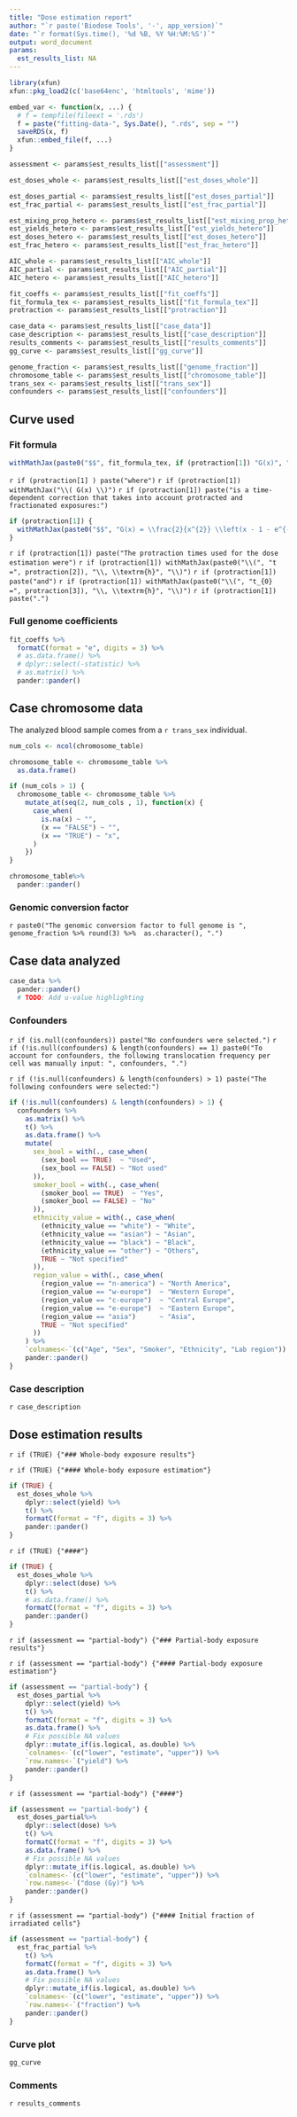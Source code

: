 ```yaml
---
title: "Dose estimation report"
author: "`r paste('Biodose Tools', '-', app_version)`"
date: "`r format(Sys.time(), '%d %B, %Y %H:%M:%S')`"
output: word_document
params:
  est_results_list: NA
---
```


```r
library(xfun)
xfun::pkg_load2(c('base64enc', 'htmltools', 'mime'))
```

```r
embed_var <- function(x, ...) {
  # f = tempfile(fileext = '.rds')
  f = paste("fitting-data-", Sys.Date(), ".rds", sep = "")
  saveRDS(x, f)
  xfun::embed_file(f, ...)
}
```

```r
assessment <- params$est_results_list[["assessment"]]

est_doses_whole <- params$est_results_list[["est_doses_whole"]]

est_doses_partial <- params$est_results_list[["est_doses_partial"]]
est_frac_partial <- params$est_results_list[["est_frac_partial"]]

est_mixing_prop_hetero <- params$est_results_list[["est_mixing_prop_hetero"]]
est_yields_hetero <- params$est_results_list[["est_yields_hetero"]]
est_doses_hetero <- params$est_results_list[["est_doses_hetero"]]
est_frac_hetero <- params$est_results_list[["est_frac_hetero"]]

AIC_whole <- params$est_results_list[["AIC_whole"]]
AIC_partial <- params$est_results_list[["AIC_partial"]]
AIC_hetero <- params$est_results_list[["AIC_hetero"]]

fit_coeffs <- params$est_results_list[["fit_coeffs"]]
fit_formula_tex <- params$est_results_list[["fit_formula_tex"]]
protraction <- params$est_results_list[["protraction"]]

case_data <- params$est_results_list[["case_data"]]
case_description <- params$est_results_list[["case_description"]]
results_comments <- params$est_results_list[["results_comments"]]
gg_curve <- params$est_results_list[["gg_curve"]]

genome_fraction <- params$est_results_list[["genome_fraction"]]
chromosome_table <- params$est_results_list[["chromosome_table"]]
trans_sex <- params$est_results_list[["trans_sex"]]
confounders <- params$est_results_list[["confounders"]]
```


## Curve used

### Fit formula
```r
withMathJax(paste0("$$", fit_formula_tex, if (protraction[1]) "G(x)", "$$"))
```

`r if (protraction[1] ) paste("where")` 
`r if (protraction[1]) withMathJax("\\( G(x) \\)")` 
`r if (protraction[1]) paste("is a time-dependent correction that takes into account protracted and fractionated exposures:")`
```r
if (protraction[1]) {
  withMathJax(paste0("$$", "G(x) = \\frac{2}{x^{2}} \\left(x - 1 - e^{-x} \\right), \\quad x = \\frac{t}{t_{0}}", "$$"))
}
```
`r if (protraction[1]) paste("The protraction times used for the dose estimation were")` 
`r if (protraction[1]) withMathJax(paste0("\\(", "t =", protraction[2]), "\\, \\textrm{h}", "\\)")` 
`r if (protraction[1]) paste("and")` 
`r if (protraction[1]) withMathJax(paste0("\\(", "t_{0} =", protraction[3]), "\\, \\textrm{h}", "\\)")` 
`r if (protraction[1]) paste(".")` 


### Full genome coefficients
```r
fit_coeffs %>%
  formatC(format = "e", digits = 3) %>%
  # as.data.frame() %>%
  # dplyr::select(-statistic) %>%
  # as.matrix() %>%
  pander::pander()
```

## Case chromosome data

The analyzed blood sample comes from a `r trans_sex` individual.

```r
num_cols <- ncol(chromosome_table)

chromosome_table <- chromosome_table %>% 
  as.data.frame() 

if (num_cols > 1) {
  chromosome_table <- chromosome_table %>% 
    mutate_at(seq(2, num_cols , 1), function(x) {
      case_when(
        is.na(x) ~ "",
        (x == "FALSE") ~ "",
        (x == "TRUE") ~ "x",
      )
    })
}

chromosome_table%>% 
  pander::pander()
```

### Genomic conversion factor
`r paste0("The genomic conversion factor to full genome is ", genome_fraction %>% round(3) %>%  as.character(), ".")`

## Case data analyzed
```r
case_data %>%
  pander::pander()
  # TODO: Add u-value highlighting
```

### Confounders

`r if (is.null(confounders)) paste("No confounders were selected.")`
`r if (!is.null(confounders) & length(confounders) == 1) paste0("To account for confounders, the following translocation frequency per cell was manually input: ", confounders, ".")`

`r if (!is.null(confounders) & length(confounders) > 1) paste("The following confounders were selected:")`
```r
if (!is.null(confounders) & length(confounders) > 1) {
  confounders %>%
    as.matrix() %>%
    t() %>%
    as.data.frame() %>%
    mutate(
      sex_bool = with(., case_when(
        (sex_bool == TRUE)  ~ "Used", 
        (sex_bool == FALSE) ~ "Not used"
      )),
      smoker_bool = with(., case_when(
        (smoker_bool == TRUE)  ~ "Yes", 
        (smoker_bool == FALSE) ~ "No"
      )),
      ethnicity_value = with(., case_when(
        (ethnicity_value == "white") ~ "White", 
        (ethnicity_value == "asian") ~ "Asian", 
        (ethnicity_value == "black") ~ "Black", 
        (ethnicity_value == "other") ~ "Others",
        TRUE ~ "Not specified"
      )),
      region_value = with(., case_when(
        (region_value == "n-america") ~ "North America",
        (region_value == "w-europe")  ~ "Western Europe",
        (region_value == "c-europe")  ~ "Central Europe",
        (region_value == "e-europe")  ~ "Eastern Europe",
        (region_value == "asia")      ~ "Asia",
        TRUE ~ "Not specified"
      ))
    ) %>%
    `colnames<-`(c("Age", "Sex", "Smoker", "Ethnicity", "Lab region")) %>%
    pander::pander()
}
```

### Case description
`r case_description`

## Dose estimation results

`r if (TRUE) {"### Whole-body exposure results"}`

`r if (TRUE) {"#### Whole-body exposure estimation"}`
```r
if (TRUE) {
  est_doses_whole %>%
    dplyr::select(yield) %>%
    t() %>%
    formatC(format = "f", digits = 3) %>% 
    pander::pander()
} 
```

`r if (TRUE) {"####"}`

```r
if (TRUE) {
  est_doses_whole %>%
    dplyr::select(dose) %>%
    t() %>%
    # as.data.frame() %>%
    formatC(format = "f", digits = 3) %>% 
    pander::pander()
} 
```

<!-- `r if (TRUE) {"#### Relative quality of the estimation"}` -->
<!-- ```{r echo=FALSE} -->
<!-- if (TRUE) { -->
<!--   AIC_whole %>% -->
<!--     matrix() %>% -->
<!--     `colnames<-`(c("AIC")) %>% -->
<!--     formatC(format = "f", digits = 3) %>%  -->
<!--     pander::pander() -->
<!-- }  -->
<!-- ``` -->

`r if (assessment == "partial-body") {"### Partial-body exposure results"}`

`r if (assessment == "partial-body") {"#### Partial-body exposure estimation"}`
```r
if (assessment == "partial-body") {
  est_doses_partial %>%
    dplyr::select(yield) %>%
    t() %>%
    formatC(format = "f", digits = 3) %>% 
    as.data.frame() %>%
    # Fix possible NA values
    dplyr::mutate_if(is.logical, as.double) %>%
    `colnames<-`(c("lower", "estimate", "upper")) %>%
    `row.names<-`("yield") %>%
    pander::pander()
} 
```

`r if (assessment == "partial-body") {"####"}`
```r
if (assessment == "partial-body") {
  est_doses_partial%>%
    dplyr::select(dose) %>%
    t() %>%
    formatC(format = "f", digits = 3) %>% 
    as.data.frame() %>%
    # Fix possible NA values
    dplyr::mutate_if(is.logical, as.double) %>%
    `colnames<-`(c("lower", "estimate", "upper")) %>%
    `row.names<-`("dose (Gy)") %>%
    pander::pander()
} 
```

`r if (assessment == "partial-body") {"#### Initial fraction of irradiated cells"}`
```r
if (assessment == "partial-body") {
  est_frac_partial %>%
    t() %>%
    formatC(format = "f", digits = 3) %>% 
    as.data.frame() %>%
    # Fix possible NA values
    dplyr::mutate_if(is.logical, as.double) %>%
    `colnames<-`(c("lower", "estimate", "upper")) %>%
    `row.names<-`("fraction") %>%
    pander::pander()
} 
```

<!-- `r if (assessment == "partial-body") {"#### Relative quality of the estimation"}` -->
<!-- ```{r echo=FALSE} -->
<!-- if (assessment == "partial-body") { -->
<!--   AIC_partial %>% -->
<!--     matrix() %>% -->
<!--     `colnames<-`(c("AIC")) %>% -->
<!--     formatC(format = "f", digits = 3) %>%  -->
<!--     pander::pander() -->
<!-- }  -->
<!-- ``` -->

### Curve plot
```r
gg_curve
```

### Comments
`r results_comments`
